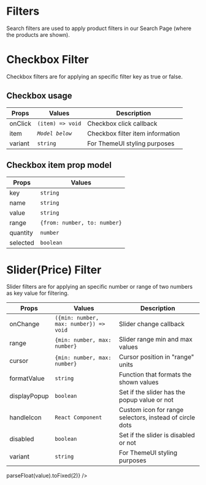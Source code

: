 
<Meta title="SearchFilters" />

# Filters

Search filters are used to apply product filters in our Search Page (where the products are shown).

# Checkbox Filter

Checkbox filters are for applying an specific filter key as true or false.

## Checkbox usage

| Props   | Values                          | Description                      |
| ------- | ------------------------------- | -------------------------------- |
| onClick | <code>(item) => void</code>     | Checkbox click callback          |
| item    | <code><i>Model below</i></code> | Checkbox filter item information |
| variant | <code>string</code>             | For ThemeUI styling purposes     |

## Checkbox item prop model

| Props    | Values                                  |
| -------- | --------------------------------------- |
| key      | <code>string</code>                     |
| name     | <code>string</code>                     |
| value    | <code>string</code>                     |
| range    | <code>{from: number, to: number}</code> |
| quantity | <code>number</code>                     |
| selected | <code>boolean</code>                    |

<Canvas>
  <Story name="Checkbox">
    <Checkbox
      onClick={action('Toggle callback value')}
      item={{
        key: 'filter-one',
        name: text('Filter one', 'Filter one'),
        quantity: number('Filter one product quantity', 2),
        range: null,
        selected: boolean('Filter one selected'),
        value: 'sim',
        values: null,
      }}
      variant="searchFilter.desktop.accordion.collapsible.li"
    />
  </Story>
</Canvas>

# Slider(Price) Filter

Slider filters are for applying an specific number or range of two numbers as key value for filtering.

| Props        | Values                                            | Description                                             |
| ------------ | ------------------------------------------------- | ------------------------------------------------------- |
| onChange     | <code>({min: number, max: number}) => void</code> | Slider change callback                                  |
| range        | <code>{min: number, max: number}</code>           | Slider range min and max values                         |
| cursor       | <code>{min: number, max: number}</code>           | Cursor position in "range" units                        |
| formatValue  | <code>string</code>                               | Function that formats the shown values                  |
| displayPopup | <code>boolean</code>                              | Set if the slider has the popup value or not            |
| handleIcon   | <code>React Component</code>                      | Custom icon for range selectors, instead of circle dots |
| disabled     | <code>boolean</code>                              | Set if the slider is disabled or not                    |
| variant      | <code>string</code>                               | For ThemeUI styling purposes                            |

<Canvas>
  <Story name="Slider">
    <div style={{ width: '300px' }}>
      <Slider
        onChange={action('Change callback values')}
        range={{
          min: 0,
          max: 2000,
        }}
        cursor={{
          left: 0,
          right: 2000,
        }}
        disabled={boolean('Disabled', false)}
        displayPopup={boolean('Display pop-up', true)}
        formatValue={(value) => parseFloat(value).toFixed(2)}
      />
    </div>
  </Story>
</Canvas>
